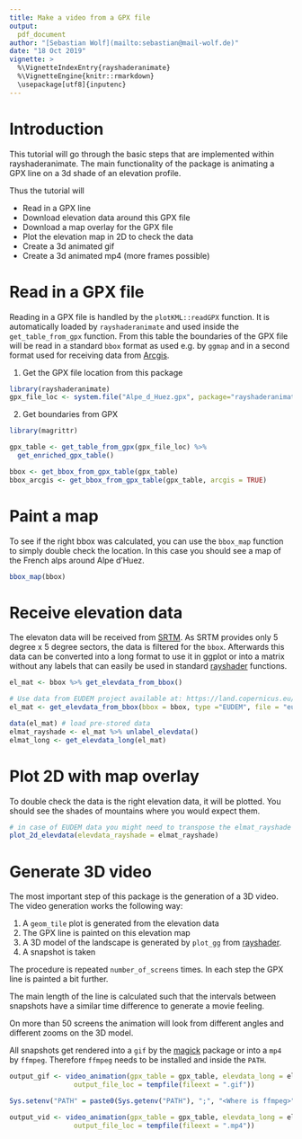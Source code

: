 ```yaml
---
title: Make a video from a GPX file
output:
  pdf_document
author: "[Sebastian Wolf](mailto:sebastian@mail-wolf.de)"
date: "18 Oct 2019"
vignette: >
  %\VignetteIndexEntry{rayshaderanimate}
  %\VignetteEngine{knitr::rmarkdown}
  \usepackage[utf8]{inputenc}
---
```


# Introduction

This tutorial will go through the basic steps that are implemented within rayshaderanimate. The main functionality
of the package is animating a GPX line on a 3d shade of an elevation profile.

Thus the tutorial will

- Read in a GPX line
- Download elevation data around this GPX file
- Download a map overlay for the GPX file
- Plot the elevation map in 2D to check the data
- Create a 3d animated gif
- Create a 3d animated mp4 (more frames possible)

# Read in a GPX file

Reading in a GPX file is handled by the `plotKML::readGPX` function. It is automatically loaded
by `rayshaderanimate` and used inside the `get_table_from_gpx` function. From this table the
boundaries of the GPX file will be read in a standard `bbox` format as used e.g. by `ggmap`
and in a second format used for receiving data from [Arcgis](https://arcgis.com).

1. Get the GPX file location from this package

```r
library(rayshaderanimate)
gpx_file_loc <- system.file("Alpe_d_Huez.gpx", package="rayshaderanimate")
```

2. Get boundaries from GPX

```r
library(magrittr)

gpx_table <- get_table_from_gpx(gpx_file_loc) %>%
  get_enriched_gpx_table()

bbox <- get_bbox_from_gpx_table(gpx_table) 
bbox_arcgis <- get_bbox_from_gpx_table(gpx_table, arcgis = TRUE)
```

# Paint a map

To see if the right bbox was calculated, you can use the `bbox_map` function to simply double
check the location. In this case you should see a map of the French alps around
Alpe d'Huez.

```r
bbox_map(bbox)
```

# Receive elevation data

The elevaton data will be received from [SRTM](http://srtm.csi.cgiar.org/srtmdata/). As SRTM provides
only 5 degree x 5 degree sectors, the data is filtered for the `bbox`. Afterwards this data can be
converted into a long format to use it in ggplot or into a matrix without any labels that can 
easily be used in standard [rayshader](https://github.com/tylermorganwall/rayshader 
) functions.


```r
el_mat <- bbox %>% get_elevdata_from_bbox()

# Use data from EUDEM project available at: https://land.copernicus.eu/imagery-in-situ/eu-dem/eu-dem-v1.1
el_mat <- get_elevdata_from_bbox(bbox = bbox, type ="EUDEM", file = "eu_dem_v11_E40N20/eu_dem_v11_E40N20.TIF")
```

```r
data(el_mat) # load pre-stored data
elmat_rayshade <- el_mat %>% unlabel_elevdata()
elmat_long <- get_elevdata_long(el_mat)
```

# Plot 2D with map overlay

To double check the data is the right elevation data, it will be plotted. You should
see the shades of mountains where you would expect them.

```r
# in case of EUDEM data you might need to transpose the elmat_rayshade
plot_2d_elevdata(elevdata_rayshade = elmat_rayshade)
```

# Generate 3D video

The most important step of this package is the generation of a 3D video. The video generation works the following way:

1. A `geom_tile` plot is generated from the elevation data
2. The GPX line is painted on this elevation map
3. A 3D model of the landscape is generated by `plot_gg` from [rayshader](https://github.com/tylermorganwall/rayshader).
4. A snapshot is taken

The procedure is repeated `number_of_screens` times. In each step the GPX line is painted a bit further.

The main length of the line is calculated such that the intervals between snapshots have a similar time difference
to generate a movie feeling.

On more than 50 screens the animation will look from different angles and different zooms on the 3D model.

All snapshots get rendered into a `gif` by the [magick](https://cran.r-project.org/web/packages/magick/magick.pdf) package or
into a `mp4` by `ffmpeg`. Therefore `ffmpeg` needs to be installed and inside the `PATH`.


```r
output_gif <- video_animation(gpx_table = gpx_table, elevdata_long = elmat_long, make_gif = TRUE, number_of_screens = 4,
                output_file_loc = tempfile(fileext = ".gif"))

Sys.setenv("PATH" = paste0(Sys.getenv("PATH"), ";", "<Where is ffmpeg>"))

output_vid <- video_animation(gpx_table = gpx_table, elevdata_long = elmat_long, make_gif = FALSE, number_of_screens = 6,
                output_file_loc = tempfile(fileext = ".mp4"))
```

